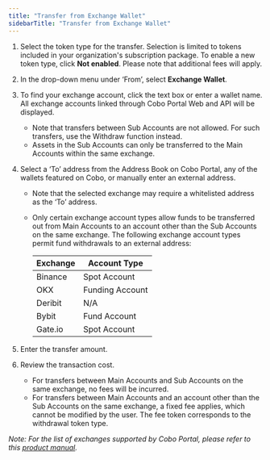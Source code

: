 ```yaml
---
title: "Transfer from Exchange Wallet"
sidebarTitle: "Transfer from Exchange Wallet"
---
```


1. Select the token type for the transfer. Selection is limited to tokens included in your organization's subscription package. To enable a new token type, click **Not enabled**. Please note that additional fees will apply.
2. In the drop-down menu under ‘From’, select **Exchange Wallet**.
3. To find your exchange account, click the text box or enter a wallet name. All exchange accounts linked through Cobo Portal Web and API will be displayed.
    - Note that transfers between Sub Accounts are not allowed. For such transfers, use the Withdraw function instead.
    - Assets in the Sub Accounts can only be transferred to the Main Accounts within the same exchange.
4. Select a ‘To’ address from the Address Book on Cobo Portal, any of the wallets featured on Cobo, or manually enter an external address.
    - Note that the selected exchange may require a whitelisted address as the ‘To’ address.
    - Only certain exchange account types allow funds to be transferred out from Main Accounts to an account other than the Sub Accounts on the same exchange. The following exchange account types permit fund withdrawals to an external address:

      | Exchange | Account Type    |
      | -------- | --------------- |
      | Binance  | Spot Account    |
      | OKX      | Funding Account |
      | Deribit  | N/A             |
      | Bybit    | Fund Account    |
      | Gate.io  | Spot Account    |

5. Enter the transfer amount.
6. Review the transaction cost.
    - For transfers between Main Accounts and Sub Accounts on the same exchange, no fees will be incurred.
    - For transfers between Main Accounts and an account other than the Sub Accounts on the same exchange, a fixed fee applies, which cannot be modified by the user. The fee token corresponds to the withdrawal token type.

_Note: For the list of exchanges supported by Cobo Portal, please refer to this [product manual](https://cobo-6.mintlify.app/cobo-portal/wallets/exchange-wallet/supported-exchanges)._
